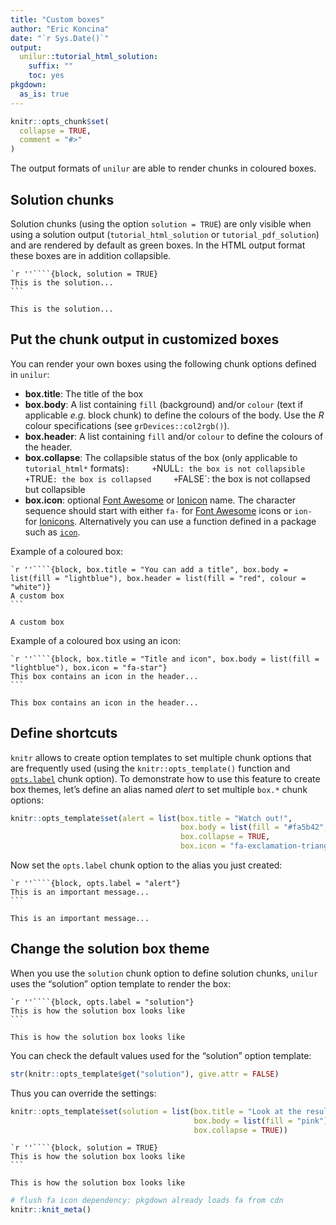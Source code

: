 ```yaml
---
title: "Custom boxes"
author: "Eric Koncina"
date: "`r Sys.Date()`"
output:
  unilur::tutorial_html_solution:
    suffix: ""
    toc: yes
pkgdown:
  as_is: true
---
```


```r
knitr::opts_chunk$set(
  collapse = TRUE,
  comment = "#>"
)
```

The output formats of `unilur` are able to render chunks in coloured boxes.

## Solution chunks

Solution chunks (using the option `solution = TRUE`) are only visible when using a solution output (`tutorial_html_solution` or `tutorial_pdf_solution`) and are rendered by default as green boxes. In the HTML output format these boxes are in addition collapsible.

    `r ''````{block, solution = TRUE}
    This is the solution...
    ```

```block
This is the solution...
```

## Put the chunk output in customized boxes

You can render your own boxes using the following chunk options defined in `unilur`:

- **box.title**: The title of the box
- **box.body**: A list containing `fill` (background) and/or `colour` (text if applicable _e.g._ block chunk) to define the colours of the body. Use the _R_ colour specifications (see `grDevices::col2rgb()`).
- **box.header**: A list containing `fill` and/or `colour` to define the colours of the header.
- **box.collapse**: The collapsible status of the box (only applicable to `tutorial_html*` formats)`:
    + `NULL`: the box is not collapsible
    + `TRUE`: the box is collapsed
    + `FALSE`: the box is not collapsed but collapsible
- **box.icon**: optional [Font Awesome](https://fontawesome.com/) or [Ionicon](https://ionicons.com/v2/cheatsheet.html) name. The character sequence should start with either `fa-` for [Font Awesome](https://fontawesome.com/) icons or `ion-` for [Ionicons](https://ionicons.com/v2/cheatsheet.html). Alternatively you can use a function defined in a package such as [`icon`](https://github.com/ropenscilabs/icon).

Example of a coloured box:

    `r ''````{block, box.title = "You can add a title", box.body = list(fill = "lightblue"), box.header = list(fill = "red", colour = "white")}
    A custom box
    ```
    
```block
A custom box
```

Example of a coloured box using an icon:

    `r ''````{block, box.title = "Title and icon", box.body = list(fill = "lightblue"), box.icon = "fa-star"}
    This box contains an icon in the header...
    ```

```block
This box contains an icon in the header...
```

## Define shortcuts

`knitr` allows to create option templates to set multiple chunk options that are frequently used (using the `knitr::opts_template()` function and [`opts.label`](https://yihui.name/knitr/options/#option-templates) chunk option). To demonstrate how to use this feature to create box themes, let's define an alias named _alert_ to set multiple `box.*` chunk options:

```r
knitr::opts_template$set(alert = list(box.title = "Watch out!",
                                      box.body = list(fill = "#fa5b42", colour = "#fdf6d4"),
                                      box.collapse = TRUE,
                                      box.icon = "fa-exclamation-triangle"))
```

Now set the `opts.label` chunk option to the alias you just created:

    `r ''````{block, opts.label = "alert"}
    This is an important message...
    ```

```block
This is an important message...
```

## Change the solution box theme

When you use the `solution` chunk option to define solution chunks, `unilur` uses the "solution" option template to render the box:

    `r ''````{block, opts.label = "solution"}
    This is how the solution box looks like
    ```

```block
This is how the solution box looks like
```

You can check the default values used for the "solution" option template:

```r
str(knitr::opts_template$get("solution"), give.attr = FALSE)
```

Thus you can override the settings:

```r
knitr::opts_template$set(solution = list(box.title = "Look at the result",
                                         box.body = list(fill = "pink"),
                                         box.collapse = TRUE))
```

    `r ''````{block, solution = TRUE}
    This is how the solution box looks like
    ```

```block
This is how the solution box looks like
```

```r
# flush fa icon dependency: pkgdown already loads fa from cdn
knitr::knit_meta()
```